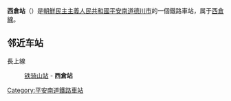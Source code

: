 {{unreferenced|time=2015-02-01T04:26:09+00:00}}
{{朝鮮半島車站資訊
|公司色 = blue
|文字色 = 
|站名 = 西倉站
|圖片 = 
|pxl = 
|圖片說明 =
|前一站 = [[铁骑山站|铁骑山]]
|前一站距離 = 
|後一站距離 = 
|後一站 = 
|所屬路線 = [[西倉線|西倉線]]
|距離 = 11.6
|起點站 = [[德川站_(平安南道)|德川]]
|諺文 = 서창역
|朝鮮漢字 = 西倉驛
|文觀部式 = 
|馬-賴式 = Sŏch'ang-yŏk
|副站名 = 
|車站編號 = 
|停站路線數 = 
|所屬公司 = [[朝鮮民主主義人民共和國鐵道省|朝鮮民主主義人民共和國鐵道省]]
|所在地 =[[平安南道|平安南道]][[德川市|德川市]]
|車站構造 = 地面车站
|月台配置 = 
|啟用年月日 =
|廢站年月日 = 
|上下車人次 = 
|統計年度 = 
|轉車 = 
|備註 = 
|全寬備註 = 
}}

'''西倉站'''（{{lang-ko|서창역}}）是[[朝鮮民主主義人民共和國|朝鮮民主主義人民共和國]][[平安南道|平安南道]][[德川市|德川市]]的一個鐵路車站，属于[[西倉線|西倉線]]。

==邻近车站==
長上線
:[[铁骑山站|铁骑山站]] - '''西倉站'''

{{朝鲜铁路小作品}}

{{西倉線}}

[[Category:平安南道鐵路車站|Category:平安南道鐵路車站]]